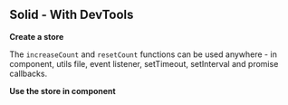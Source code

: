 



<Meta title="Solid/With DevTools" parameters={defaultDocParams()} />

<Installation packages="solid-gstatem gstatem-devtools" />

## Solid - With DevTools

**Create a store**

The `increaseCount` and `resetCount` functions can be used anywhere - in component, utils file, event listener, setTimeout, setInterval and promise callbacks.

<CodeView
	componentName="SolidStoreWithDevTools"
	jsContent={StoreJsContent}
	tsContent={StoreTsContent}
/>

**Use the store in component**

<CodeView
	componentName="SolidWithDevTools"
	jsContent={ComponentJsContent}
	tsContent={ComponentTsContent}
/>

